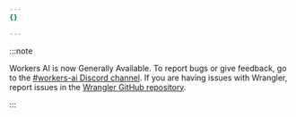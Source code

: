 ```yaml
---
{}

---
```


:::note

Workers AI is now Generally Available. To report bugs or give feedback, go to the [#workers-ai Discord channel](https://discord.cloudflare.com). If you are having issues with Wrangler, report issues in the [Wrangler GitHub repository](https://github.com/cloudflare/workers-sdk/issues/new/choose).


:::
